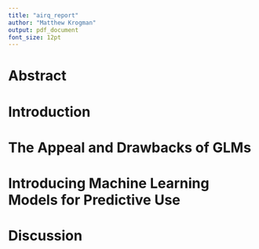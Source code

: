 ```yaml
---
title: "airq_report"
author: "Matthew Krogman"
output: pdf_document
font_size: 12pt
---
```


# Abstract



# Introduction



# The Appeal and Drawbacks of GLMs



# Introducing Machine Learning Models for Predictive Use



# Discussion


